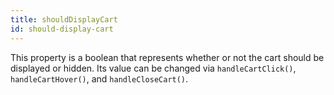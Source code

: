 ```yaml
---
title: shouldDisplayCart
id: should-display-cart
---
```


This property is a boolean that represents whether or not the cart should be displayed or hidden. Its value can be changed via `handleCartClick()`, `handleCartHover()`, and `handleCloseCart()`.
